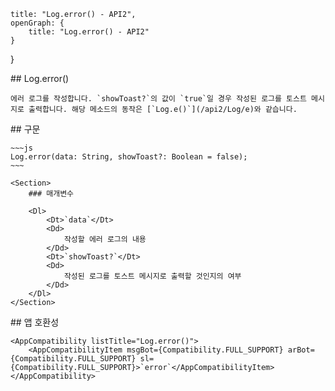 
    title: "Log.error() - API2",
    openGraph: {
        title: "Log.error() - API2"
    }
}

<Section>
    ## Log.error()

    에러 로그를 작성합니다. `showToast?`의 값이 `true`일 경우 작성된 로그를 토스트 메시지로 출력합니다. 해당 메소드의 동작은 [`Log.e()`](/api2/Log/e)와 같습니다.
</Section>
<Section>
    ## 구문

    ~~~js
    Log.error(data: String, showToast?: Boolean = false);
    ~~~

    <Section>
        ### 매개변수

        <Dl>
            <Dt>`data`</Dt>
            <Dd>
                작성할 에러 로그의 내용
            </Dd>
            <Dt>`showToast?`</Dt>
            <Dd>
                작성된 로그를 토스트 메시지로 출력할 것인지의 여부
            </Dd>
        </Dl>
    </Section>
</Section>
<Section>
    ## 앱 호환성

    <AppCompatibility listTitle="Log.error()">
        <AppCompatibilityItem msgBot={Compatibility.FULL_SUPPORT} arBot={Compatibility.FULL_SUPPORT} sl={Compatibility.FULL_SUPPORT}>`error`</AppCompatibilityItem>
    </AppCompatibility>
</Section>